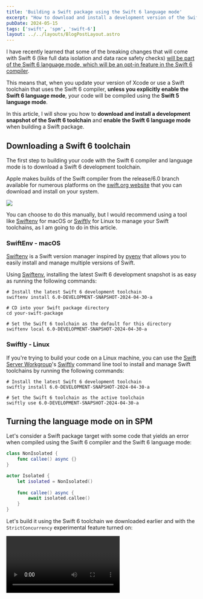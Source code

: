 ```yaml
---
title: 'Building a Swift package using the Swift 6 language mode'
excerpt: "How to download and install a development version of the Swift 6 compiler and enable the Swift 6 language mode when building your Swift package."
pubDate: 2024-05-15
tags: ['swift', 'spm', 'swift-6']
layout: ../../layouts/BlogPostLayout.astro
---
```



I have recently learned that some of the breaking changes that will come with Swift 6 (like full data isolation and data race safety checks) [will be part of the Swift 6 language mode, which will be an opt-in feature in the Swift 6 compiler](https://twitter.com/hollyborla/status/1758298036667916370).

This means that, when you update your version of Xcode or use a Swift toolchain that uses the Swift 6 compiler, **unless you explicitly enable the Swift 6 language mode**, your code will be compiled using the **Swift 5 language mode**.

In this article, I will show you how to **download and install a development snapshot of the Swift 6 toolchain** and **enable the Swift 6 language mode** when building a Swift package.

## Downloading a Swift 6 toolchain

The first step to building your code with the Swift 6 compiler and language mode is to download a Swift 6 development toolchain. 

Apple makes builds of the Swift compiler from the release/6.0 branch available for numerous platforms on the [swift.org website](https://www.swift.org/download/) that you can download and install on your system.

![](/assets/posts/swift-6-language-mode/swift-6-downloads.webp)

You can choose to do this manually, but I would recommend using a tool like [Swiftenv](https://github.com/kylef/swiftenv) for macOS or [Swiftly](https://github.com/swift-server/swiftly) for Linux to manage your Swift toolchains, as I am going to do in this article.

### SwiftEnv - macOS

[Swiftenv](https://github.com/kylef/swiftenv) is a Swift version manager inspired by [pyenv](https://github.com/pyenv/pyenv) that allows you to easily install and manage multiple versions of Swift.

Using [Swiftenv](https://github.com/kylef/swiftenv), installing the latest Swift 6 development snapshot is as easy as running the following commands:

```bash:Terminal
# Install the latest Swift 6 development toolchain
swiftenv install 6.0-DEVELOPMENT-SNAPSHOT-2024-04-30-a

# CD into your Swift package directory
cd your-swift-package

# Set the Swift 6 toolchain as the default for this directory
swiftenv local 6.0-DEVELOPMENT-SNAPSHOT-2024-04-30-a
```

### Swiftly - Linux

If you're trying to build your code on a Linux machine, you can use the [Swift Server Workgroup](https://www.swift.org/sswg/)'s [Swiftly](https://github.com/swift-server/swiftly) command line tool to install and manage Swift toolchains by running the following commands:

```bash:Terminal
# Install the latest Swift 6 development toolchain
swiftly install 6.0-DEVELOPMENT-SNAPSHOT-2024-04-30-a

# Set the Swift 6 toolchain as the active toolchain
swiftly use 6.0-DEVELOPMENT-SNAPSHOT-2024-04-30-a
```

## Turning the language mode on in SPM

Let's consider a Swift package target with some code that yields an error when compiled using the Swift 6 compiler and the Swift 6 language mode:

```swift:ErrorOnSwift6.swift
class NonIsolated {
    func callee() async {}
}

actor Isolated {
    let isolated = NonIsolated()
    
    func callee() async {
        await isolated.callee()
    }
}
```

Let's build it using the Swift 6 toolchain we downloaded earlier and with the `StrictConcurrency` experimental feature turned on:

<Video name="swift-6-no-language-mode.mp4" />

As you can see, the result of the build is a warning instead of an error. This is because, by default, the Swift 6 compiler uses the Swift 5 language mode and the Swift 6 language mode is opt-in.

There are two ways to enable the Swift 6 language mode: directly from the command line by passing the `-swift-version` flag to the swift compiler or by specifying it in the package manifest file.

### Command line

To build your code with the Swift 6 language mode enabled, you can use the following command:

```bash:Terminal
swift build -Xswiftc -swift-version -Xswiftc 6
```

### Package manifest

You can enable the Swift 6 language mode for your Swift Package by updating the `tools-version` to 6.0 and adding the `swiftLanguageVersions` key to the package manifest file:

```swift:Package.swift
// swift-tools-version: 6.0
import PackageDescription

let package = Package(
    name: "Swift6Examples",
    platforms: [.macOS(.v10_15), .iOS(.v13)],
    products: [
        .library(
            name: "Swift6Examples",
            targets: ["Swift6Examples"]
        )
    ],
    targets: [
        .target(name: "Swift6Examples")
    ],
    swiftLanguageVersions: [.version("6")]
)
```

### Output

Now, when you build your code with the Swift 6 language mode enabled, you will see that the error is correctly reported:

<Video name="swift-6-language-mode.mp4" />